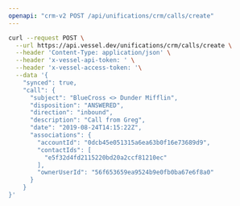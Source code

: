 ```yaml
---
openapi: "crm-v2 POST /api/unifications/crm/calls/create"
---
```


<RequestExample>

```bash Request
curl --request POST \
  --url https://api.vessel.dev/unifications/crm/calls/create \
  --header 'Content-Type: application/json' \
  --header 'x-vessel-api-token: ' \
  --header 'x-vessel-access-token: '\
  --data '{
    "synced": true,
    "call": {
      "subject": "BlueCross <> Dunder Mifflin",
      "disposition": "ANSWERED",
      "direction": "inbound",
      "description": "Call from Greg",
      "date": "2019-08-24T14:15:22Z",
      "associations": {
        "accountId": "0dcb45e051315a6ea63b0f16e73689d9",
        "contactIds": [
          "e5f32d4fd2115220bd20a2ccf81210ec"
        ],
        "ownerUserId": "56f653659ea9524b9e0fb0ba67e6f8a0"
      }
    }
}'
```

</RequestExample>
